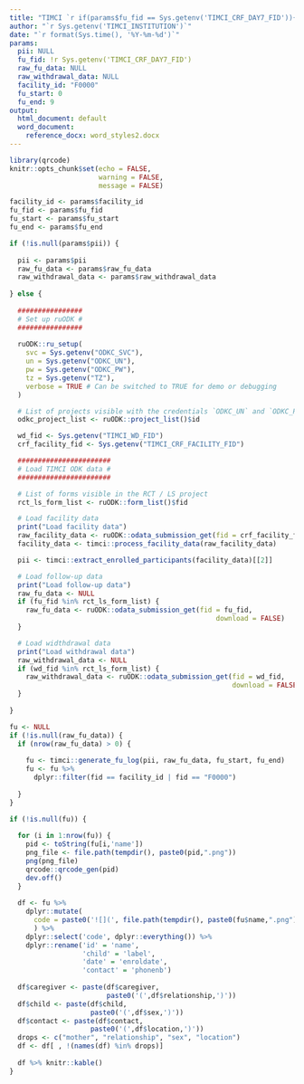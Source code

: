```yaml
---
title: "TIMCI `r if(params$fu_fid == Sys.getenv('TIMCI_CRF_DAY7_FID')){'Day 7'} else if(params$fu_fid == Sys.getenv('TIMCI_CRF_DAY28_FID')){'Day 28'}` follow-up - `r params$facility_id` Weekly log"
author: "`r Sys.getenv('TIMCI_INSTITUTION')`"
date: "`r format(Sys.time(), '%Y-%m-%d')`"
params:
  pii: NULL
  fu_fid: !r Sys.getenv('TIMCI_CRF_DAY7_FID')
  raw_fu_data: NULL
  raw_withdrawal_data: NULL
  facility_id: "F0000"
  fu_start: 0
  fu_end: 9
output:
  html_document: default
  word_document:
    reference_docx: word_styles2.docx
---
```


```r

library(qrcode)
knitr::opts_chunk$set(echo = FALSE,
                      warning = FALSE,
                      message = FALSE)

```

```r

facility_id <- params$facility_id
fu_fid <- params$fu_fid
fu_start <- params$fu_start
fu_end <- params$fu_end

if (!is.null(params$pii)) {
  
  pii <- params$pii
  raw_fu_data <- params$raw_fu_data
  raw_withdrawal_data <- params$raw_withdrawal_data
  
} else {
  
  ################
  # Set up ruODK #
  ################
  
  ruODK::ru_setup(
    svc = Sys.getenv("ODKC_SVC"),
    un = Sys.getenv("ODKC_UN"),
    pw = Sys.getenv("ODKC_PW"),
    tz = Sys.getenv("TZ"),
    verbose = TRUE # Can be switched to TRUE for demo or debugging
  )

  # List of projects visible with the credentials `ODKC_UN` and `ODKC_PW`
  odkc_project_list <- ruODK::project_list()$id

  wd_fid <- Sys.getenv("TIMCI_WD_FID")
  crf_facility_fid <- Sys.getenv("TIMCI_CRF_FACILITY_FID")

  #######################
  # Load TIMCI ODK data #
  #######################

  # List of forms visible in the RCT / LS project
  rct_ls_form_list <- ruODK::form_list()$fid

  # Load facility data
  print("Load facility data")
  raw_facility_data <- ruODK::odata_submission_get(fid = crf_facility_fid)
  facility_data <- timci::process_facility_data(raw_facility_data)

  pii <- timci::extract_enrolled_participants(facility_data)[[2]]

  # Load follow-up data
  print("Load follow-up data")
  raw_fu_data <- NULL
  if (fu_fid %in% rct_ls_form_list) {
    raw_fu_data <- ruODK::odata_submission_get(fid = fu_fid,
                                                   download = FALSE)
  }

  # Load widthdrawal data
  print("Load withdrawal data")
  raw_withdrawal_data <- NULL
  if (wd_fid %in% rct_ls_form_list) {
    raw_withdrawal_data <- ruODK::odata_submission_get(fid = wd_fid,
                                                       download = FALSE)
  }
  
}
```

```r
fu <- NULL
if (!is.null(raw_fu_data)) {
  if (nrow(raw_fu_data) > 0) {
    
    fu <- timci::generate_fu_log(pii, raw_fu_data, fu_start, fu_end)
    fu <- fu %>%
      dplyr::filter(fid == facility_id | fid == "F0000")
    
  }
}
```

```r
if (!is.null(fu)) {
  
  for (i in 1:nrow(fu)) {
    pid <- toString(fu[i,'name'])
    png_file <- file.path(tempdir(), paste0(pid,".png"))
    png(png_file)
    qrcode::qrcode_gen(pid)
    dev.off()
  }
  
  df <- fu %>%
    dplyr::mutate(
      code = paste0('![](', file.path(tempdir(), paste0(fu$name,".png")), ')', '{width=0.75in}')
      ) %>%
    dplyr::select('code', dplyr::everything()) %>%
    dplyr::rename('id' = 'name',
                  'child' = 'label',
                  'date' = 'enroldate',
                  'contact' = 'phonenb')
  
  df$caregiver <- paste(df$caregiver,
                        paste0('(',df$relationship,')'))
  df$child <- paste(df$child,
                    paste0('(',df$sex,')'))
  df$contact <- paste(df$contact,
                    paste0('(',df$location,')'))
  drops <- c("mother", "relationship", "sex", "location")
  df <- df[ , !(names(df) %in% drops)]
  
  df %>% knitr::kable()
}
```
